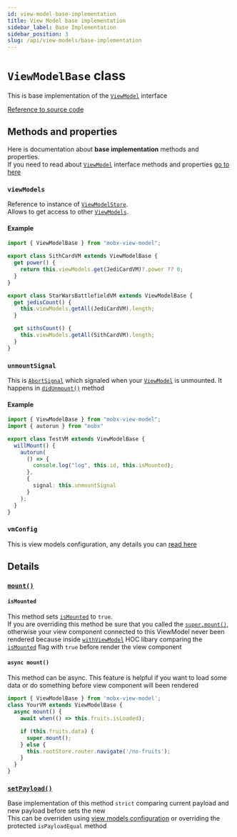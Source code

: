 ```yaml
---
id: view-model-base-implementation
title: View Model base implementation
sidebar_label: Base Implementation
sidebar_position: 3
slug: /api/view-models/base-implementation
---
```


# `ViewModelBase` class  

This is base implementation of the [`ViewModel`](/api/view-models/interface) interface  

[Reference to source code](/src/view-model/view-model.base.ts)  


## Methods and properties  
Here is documentation about **base implementation** methods and properties.  
If you need to read about [`ViewModel`](/api/view-models/interface) interface methods and properties [go to here](/api/view-models/interface)  

### `viewModels`  
Reference to instance of [`ViewModelStore`](/api/view-model-store/overview).  
Allows to get access to other [`ViewModels`](/api/view-models/interface).  

#### Example   

```ts
import { ViewModelBase } from "mobx-view-model";

export class SithCardVM extends ViewModelBase {
  get power() {
    return this.viewModels.get(JediCardVM)?.power ?? 0;
  }
}

export class StarWarsBattlefieldVM extends ViewModelBase {
  get jedisCount() {
    this.viewModels.getAll(JediCardVM).length;
  }

  get sithsCount() {
    this.viewModels.getAll(SithCardVM).length;
  }
}
```


### `unmountSignal`   
This is [`AbortSignal`](https://developer.mozilla.org/ru/docs/Web/API/AbortSignal) which signaled when your [`ViewModel`](/api/view-models/interface) is unmounted. It happens in [`didUnmount()`](/api/view-models/interface#didunmount) method   

#### Example   
```ts
import { ViewModelBase } from "mobx-view-model";
import { autorun } from "mobx"

export class TestVM extends ViewModelBase {
  willMount() {
    autorun(
      () => {
        console.log("log", this.id, this.isMounted);
      },
      {
        signal: this.unmountSignal
      }
    );
  }
}
```

### `vmConfig`  
This is view models configuration, any details you can [read here](/api/view-models/view-models-config)    

## Details

### [`mount()`](/api/view-models/interface#mount)  

#### `isMounted`  
This method sets [`isMounted`](/api/view-models/interface#ismounted) to `true`.   
If you are overriding this method be sure that you called the [`super.mount()`](/api/view-models/interface#mount), 
otherwise your view component connected to this ViewModel never been rendered
because inside [`withViewModel`](/react/api/with-view-model) HOC libary comparing the [`isMounted`](/api/view-models/interface#ismounted) flag with `true` before render the view component  


#### `async mount()`  
This method can be async. This feature is helpful if you want to load some data or do something before view component will been rendered  

```ts
import { ViewModelBase } from 'mobx-view-model';
class YourVM extends ViewModelBase {
  async mount() {
    await when(() => this.fruits.isLoaded);

    if (this.fruits.data) {
      super.mount();
    } else {
      this.rootStore.router.navigate('/no-fruits');
    }
  }
}
```

### [`setPayload()`](/api/view-models/interface#setpayloadpayload-payload)  
Base implementation of this method `strict` comparing current payload and new payload before sets the new  
This can be overriden using [view models configuration](/api/view-models/view-models-config) or overriding the protected `isPayloadEqual` method    


